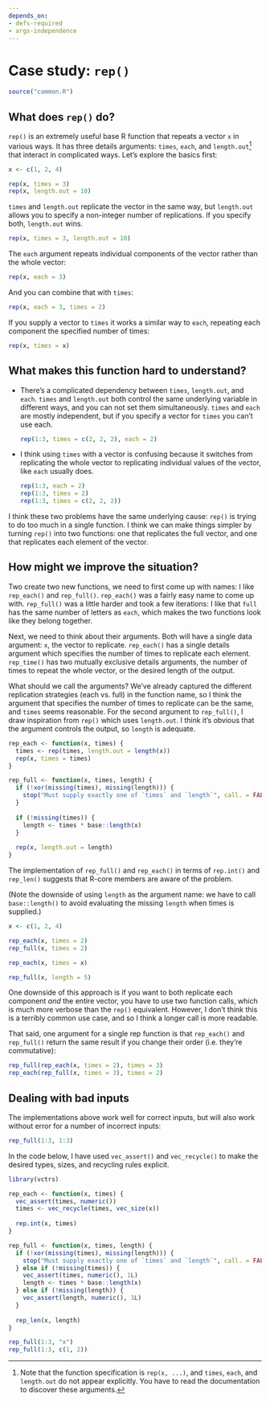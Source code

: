 ```yaml
---
depends_on:
- defs-required
- args-independence
---
```


# Case study: `rep()` {#cs-rep}

```r
source("common.R")
```

## What does `rep()` do?

`rep()` is an extremely useful base R function that repeats a vector `x` in various ways.
It has three details arguments: `times`, `each`, and `length.out`[^cs-rep-1] that interact in complicated ways.
Let's explore the basics first:

[^cs-rep-1]: Note that the function specification is `rep(x, ...)`, and `times`, `each`, and `length.out` do not appear explicitly.
    You have to read the documentation to discover these arguments.

```r
x <- c(1, 2, 4)

rep(x, times = 3)
rep(x, length.out = 10)
```

`times` and `length.out` replicate the vector in the same way, but `length.out` allows you to specify a non-integer number of replications.
If you specify both, `length.out` wins.

```r
rep(x, times = 3, length.out = 10)
```

The `each` argument repeats individual components of the vector rather than the whole vector:

```r
rep(x, each = 3)
```

And you can combine that with `times`:

```r
rep(x, each = 3, times = 2)
```

If you supply a vector to `times` it works a similar way to `each`, repeating each component the specified number of times:

```r
rep(x, times = x)
```

## What makes this function hard to understand?

-   There's a complicated dependency between `times`, `length.out`, and `each`.
    `times` and `length.out` both control the same underlying variable in different ways, and you can not set them simultaneously.
    `times` and `each` are mostly independent, but if you specify a vector for `times` you can't use each.

    ```r
    rep(1:3, times = c(2, 2, 2), each = 2)
    ```

-   I think using `times` with a vector is confusing because it switches from replicating the whole vector to replicating individual values of the vector, like `each` usually does.

    ```r
    rep(1:3, each = 2)
    rep(1:3, times = 2)
    rep(1:3, times = c(2, 2, 2))
    ```

I think these two problems have the same underlying cause: `rep()` is trying to do too much in a single function.
I think we can make things simpler by turning `rep()` into two functions: one that replicates the full vector, and one that replicates each element of the vector.

## How might we improve the situation?

Two create two new functions, we need to first come up with names: I like `rep_each()` and `rep_full()`.
`rep_each()` was a fairly easy name to come up with.
`rep_full()` was a little harder and took a few iterations: I like that `full` has the same number of letters as `each`, which makes the two functions look like they belong together.

Next, we need to think about their arguments.
Both will have a single data argument: `x`, the vector to replicate.
`rep_each()` has a single details argument which specifies the number of times to replicate each element.
`rep_time()` has two mutually exclusive details arguments, the number of times to repeat the whole vector, or the desired length of the output.

What should we call the arguments?
We've already captured the different replication strategies (each vs. full) in the function name, so I think the argument that specifies the number of times to replicate can be the same, and `times` seems reasonable.
For the second argument to `rep_full()`, I draw inspiration from `rep()` which uses `length.out`.
I think it's obvious that the argument controls the output, so `length` is adequate.

```r
rep_each <- function(x, times) {
  times <- rep(times, length.out = length(x))
  rep(x, times = times)
}

rep_full <- function(x, times, length) {
  if (!xor(missing(times), missing(length))) {
    stop("Must supply exactly one of `times` and `length`", call. = FALSE)
  } 
  
  if (!missing(times)) {
    length <- times * base::length(x)
  }
  
  rep(x, length.out = length)
}
```

The implementation of `rep_full()` and `rep_each()` in terms of `rep.int()` and `rep_len()` suggests that R-core members are aware of the problem.

(Note the downside of using `length` as the argument name: we have to call `base::length()` to avoid evaluating the missing `length` when times is supplied.)

```r
x <- c(1, 2, 4)

rep_each(x, times = 2)
rep_full(x, times = 2)

rep_each(x, times = x)

rep_full(x, length = 5)
```

One downside of this approach is if you want to both replicate each component *and* the entire vector, you have to use two function calls, which is much more verbose than the `rep()` equivalent.
However, I don't think this is a terribly common use case, and so I think a longer call is more readable.

That said, one argument for a single rep function is that `rep_each()` and `rep_full()` return the same result if you change their order (i.e. they're commutative):

```r
rep_full(rep_each(x, times = 2), times = 3)
rep_each(rep_full(x, times = 3), times = 2) 
```

## Dealing with bad inputs

The implementations above work well for correct inputs, but will also work without error for a number of incorrect inputs:

```r
rep_full(1:3, 1:3)
```

In the code below, I have used `vec_assert()` and `vec_recycle()` to make the desired types, sizes, and recycling rules explicit.

```r
library(vctrs)

rep_each <- function(x, times) {
  vec_assert(times, numeric())
  times <- vec_recycle(times, vec_size(x))
  
  rep.int(x, times)
}

rep_full <- function(x, times, length) {
  if (!xor(missing(times), missing(length))) {
    stop("Must supply exactly one of `times` and `length`", call. = FALSE)
  } else if (!missing(times)) {
    vec_assert(times, numeric(), 1L)
    length <- times * base::length(x)
  } else if (!missing(length)) {
    vec_assert(length, numeric(), 1L)
  }
  
  rep_len(x, length)
}
```

```r
rep_full(1:3, "x")
rep_full(1:3, c(1, 2))
```
